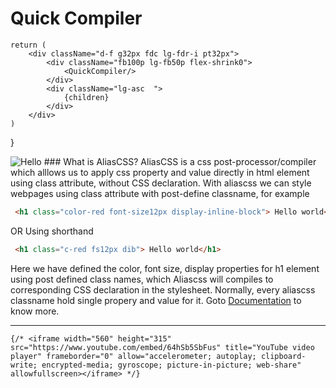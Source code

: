 # Quick Compiler



 


 
    return (
        <div className="d-f g32px fdc lg-fdr-i pt32px">
            <div className="fb100p lg-fb50p flex-shrink0">
                <QuickCompiler/>
            </div>
            <div className="lg-asc  ">
                {children}
            </div>
        </div>
    )

}

<Page>


 
<Image src="/acss-logo.svg"  className=" dn lg-db lg-mla lg-mra " alt="Hello" width={200} height={100} />
### What is AliasCSS?
AliasCSS is a css post-processor/compiler which alllows us to apply css property and value directly in html element using class attribute, without CSS declaration.
With aliascss we can style  webpages using class attribute with post-define classname, for example

```html
 <h1 class="color-red font-size12px display-inline-block"> Hello world</h1>
 ```

OR Using shorthand

```html
 <h1 class="c-red fs12px dib"> Hello world</h1>
 ```

Here we have defined the color, font size, display properties for h1 element using post defined class names, which
 Aliascss will compiles to corresponding CSS declaration in the stylesheet. Normally, every aliascss classname hold single propery and value for it.
 Goto [Documentation](/docs/getting_started) to know more.
</Page>


***

    {/* <iframe width="560" height="315" src="https://www.youtube.com/embed/64hSb5SbFus" title="YouTube video player" frameborder="0" allow="accelerometer; autoplay; clipboard-write; encrypted-media; gyroscope; picture-in-picture; web-share" allowfullscreen></iframe> */}


